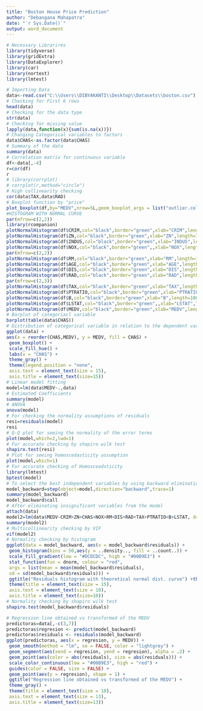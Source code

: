 ---
title: "Boston House Price Prediction"
author: "Debangana Mahapatra"
date: "`r Sys.Date()`"
output: word_document
---

```{r}
# Necessary Librarires
library(tidyverse)
library(gridExtra)
library(DataExplorer)
library(car)
library(nortest)
library(lmtest)
```

```{r}
# Importing Data
data<-read.csv("C:\\Users\\DIBYAKANTI\\Desktop\\Datasets\\boston.csv")
# Checking for First 6 rows
head(data)
# Checking for the data type
str(data)
# Checking for missing value
lapply(data,function(x){sum(is.na(x))})
# Changing Categorical variables to factors
data$CHAS<-as.factor(data$CHAS)
# Summary of the data
summary(data)
# Correlation matrix for continuous variable
df<-data[,-4]
r=cor(df)
r
# library(corrplot)
# corrplot(r,method="circle")
# High collinearity checking
cor(data$TAX,data$RAD)
# Boxplot function by "price"
plot_boxplot(df,by="MEDV",nrow=5L,geom_boxplot_args = list("outlier.color"="red"),theme_config=list(text=element_text(size=15),axis.text.y=element_text(size=13),axis.text.x=element_text(size=13)))
#HISTOGRAM WITH NORMAL CURVE
par(mfrow=c(2,2))
library(rcompanion)
plotNormalHistogram(df$CRIM,col="black",border="green",xlab="CRIM",length=10000,linecol="red",lwd=3)
plotNormalHistogram(df$ZN,col="black",border="green",xlab="ZN",length=10000,linecol="red",lwd=3)
plotNormalHistogram(df$INDUS,col="black",border="green",xlab="INDUS",length=10000,linecol="red",lwd=3)
plotNormalHistogram(df$NOX,col="black",border="green",,xlab="NOX",length=10000,linecol="red",lwd=3)
par(mfrow=c(2,2))
plotNormalHistogram(df$RM,col="black",border="green",xlab="RM",length=10000,linecol="red",lwd=3)
plotNormalHistogram(df$AGE,col="black",border="green",xlab="AGE",length=10000,linecol="red",lwd=3)
plotNormalHistogram(df$DIS,col="black",border="green",xlab="DIS",length=10000,linecol="red",lwd=3)
plotNormalHistogram(df$RAD,col="black",border="green",xlab="RAD",length=10000,linecol="red",lwd=3)
par(mfrow=c(2,3))
plotNormalHistogram(df$TAX,col="black",border="green",xlab="TAX",length=10000,linecol="red",lwd=3)
plotNormalHistogram(df$PTRATIO,col="black",border="green",xlab="PTRATIO",length=10000,linecol="red",lwd=3)
plotNormalHistogram(df$B,col="black",border="green",xlab="B",length=10000,linecol="red",lwd=3)
plotNormalHistogram(df$LSTAT,col="black",border="green",,xlab="LSTAT",length=10000,linecol="red",lwd=3)
plotNormalHistogram(df$MEDV,col="black",border="green",xlab="MEDV",length=10000,linecol="red",lwd=3)
# Barplot of categoriacl variable
barplot(table(data$CHAS))
# Distribution of categorical variable in relation to the dependent variable
ggplot(data) +
aes(x = reorder(CHAS,MEDV), y = MEDV, fill = CHAS) +
 geom_boxplot() +
 scale_fill_hue() +
 labs(x = "CHAS") +
 theme_gray() + 
 theme(legend.position = "none",
 axis.text = element_text(size = 15),
 axis.title = element_text(size=15)) 
# Linear model fitting
model=lm(data$MEDV~.,data)
# Estimated Coefficients
summary(model)
# ANOVA
anova(model)
# For checking the normality assumptions of residuals
resi=residuals(model)
resi
# Q-Q plot for seeing the normality of the error terms
plot(model,which=2,lwd=1)
# For accurate checking by shapiro wilk test
shapiro.test(resi)
# Plot for seeing homoscedasticity assumption
plot(model,which=1)
# For accurate checking of Homosceadsticity
library(lmtest)
bptest(model)
# To select the best independent variables by using backward elimination
model_backward=step(object=model,direction="backward",trace=1)
summary(model_backward)
model_backward$call
# After eliminating insignificant variables from the model
attach(data)
model2=lm(data$MEDV~CRIM+ZN+CHAS+NOX+RM+DIS+RAD+TAX+PTRATIO+B+LSTAT, data=data)
summary(model2)
# Multicollinearity checking by VIF
vif(model2)
# Normality checking by histogram
ggplot(data = model_backward, aes(x = model_backward$residuals)) +
 geom_histogram(bins = 50,aes(y = ..density.., fill = ..count..)) +
 scale_fill_gradient(low = "#DCDCDC", high = "#00B9E3") +
 stat_function(fun = dnorm, colour = "red",
 args = list(mean = mean(model_backward$residuals),
 sd = sd(model_backward$residuals))) +
 ggtitle("Residuals histogram with theoretical normal dist. curve") +theme_bw() +
 theme(title = element_text(size = 15),
 axis.text = element_text(size = 10),
 axis.title = element_text(size=10))
# Normality checking by shapiro wilk test
shapiro.test(model_backward$residuals)

# Regression line obtained vs transformed of the MEDV
predictoras=data[,-c(3,7)]
predictoras$regresion <- predict(model_backward)
predictoras$residuals <- residuals(model_backward)
ggplot(predictoras, aes(x = regresion, y = MEDV)) +
 geom_smooth(method = "lm", se = FALSE, color = "lightgrey") +
 geom_segment(aes(xend = regresion, yend = regresion), alpha = .2) + 
 geom_point(aes(color = abs(residuals), size = abs(residuals))) +
 scale_color_continuous(low = "#00B9E3", high = "red") +
 guides(color = FALSE, size = FALSE) + 
 geom_point(aes(y = regresion), shape = 1) +
 ggtitle("Regression line obtained vs transformed of the MEDV") +
 theme_gray() +
 theme(title = element_text(size = 10),
 axis.text = element_text(size = 13),
 axis.title = element_text(size=13))

```

